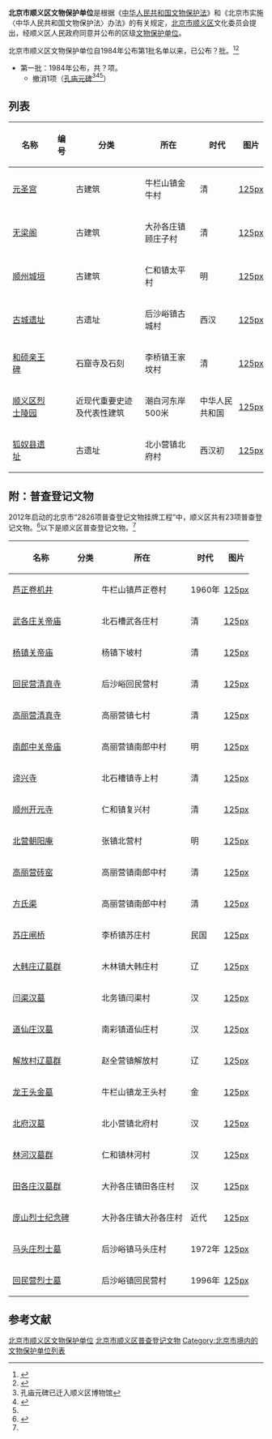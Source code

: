 '''北京市顺义区文物保护单位'''是根据《[[中华人民共和国文物保护法|中华人民共和国文物保护法]]》和《北京市实施〈中华人民共和国文物保护法〉办法》的有关规定，[[北京市|北京市]][[顺义区|顺义区]]文化委员会提出，经顺义区人民政府同意并公布的区级[[文物保护单位|文物保护单位]]。

北京市顺义区文物保护单位自1984年公布第1批名单以来，已公布？批。<ref name=pucha>{{Cite web |url=http://www.bjshy.gov.cn/Item/58296.aspx |title=顺义区文化委员会关于顺义区第三次文物普查结果的公告，2013年10月19日 |accessdate=2015年4月8日 |archive-date=2015年3月17日 |archive-url=https://web.archive.org/web/20150317052324/http://www.bjshy.gov.cn/Item/58296.aspx |dead-url=no }}</ref><ref>{{Cite web |url=http://www.wenwu.gov.cn/contents/262/4788.html |title=“全国文物保护工作先进个人”事迹简介，汉唐网，2006-06-08 |accessdate=2015-04-08 |archive-date=2015-01-22 |archive-url=https://web.archive.org/web/20150122200715/http://www.wenwu.gov.cn/contents/262/4788.html |dead-url=no }}</ref>
*第一批：1984年公布，共？项。
**撤消1项（[[顺义县文庙|孔庙元碑]]<ref>孔庙元碑已迁入顺义区博物馆</ref><ref>{{Cite web |url=http://www.bjshy.gov.cn/Item/58483.aspx |title=市文物局局长舒小峰到顺义调研，顺义网城，2013-11-21 |accessdate=2015-04-08 |archive-date=2015-09-23 |archive-url=https://web.archive.org/web/20150923205216/http://www.bjshy.gov.cn/Item/58483.aspx |dead-url=no }}</ref><ref name=pucha/>）

==列表==
<center>
{| class="wikitable sortable"
|- 
!名称
!编号
!分类
!所在
!时代
!图片
|-
|[[元圣宫|元圣宫]]
|
|古建筑
|牛栏山镇金牛村
|清
| style="padding:0"|[[File:|125px]]
|-
|[[玉皇阁_(北京顺义)|无梁阁]]
|
|古建筑
|大孙各庄镇顾庄子村
|清
| style="padding:0"|[[File:|125px]]
|-
|[[顺州城垣|顺州城垣]]
|
|古建筑
|仁和镇太平村
|明
| style="padding:0"|[[File:|125px]]
|-
|[[古城遗址_(顺义)|古城遗址]]
|
|古遗址
|后沙峪镇古城村
|西汉
| style="padding:0"|[[File:|125px]]
|-
|[[和硕亲王碑|和硕亲王碑]]
|
|石窟寺及石刻
|李桥镇王家坟村
|清
| style="padding:0"|[[File:|125px]]
|-
|[[顺义区烈士陵园|顺义区烈士陵园]]
|
|近现代重要史迹及代表性建筑
|潮白河东岸500米
|中华人民共和国
| style="padding:0"|[[File:|125px]]
|-
|[[狐奴县遗址|狐奴县遗址]]
|
|古遗址
|北小营镇北府村
|西汉初
| style="padding:0"|[[File:|125px]]
|}
</center>

==附：普查登记文物==
2012年启动的北京市“2826项普查登记文物挂牌工程”中，顺义区共有23项普查登记文物。<ref>{{Cite web |url=http://news.163.com/12/0214/03/7Q6N495C0001124J.html |title=北京2826项普查登记文物上半年挂牌，网易，2012-02-14 |access-date=2015-04-08 |archive-url=https://web.archive.org/web/20160818213617/http://news.163.com/12/0214/03/7Q6N495C0001124J.html |archive-date=2016-08-18 |dead-url=yes }}</ref>以下是顺义区普查登记文物。<ref name=pucha/>

<center>
{| class="wikitable sortable"
|- 
!名称
!分类
!所在
!时代
!图片
|-
|[[芦正卷机井|芦正卷机井]]
|
|牛栏山镇芦正卷村
|1960年
| style="padding:0"|[[File:|125px]]
|-
|[[武各庄关帝庙|武各庄关帝庙]]
|
|北石槽武各庄村
|清
| style="padding:0"|[[File:|125px]]
|-
|[[杨镇关帝庙|杨镇关帝庙]]
|
|杨镇下坡村
|清
| style="padding:0"|[[File:|125px]]
|-
|[[回民营清真寺|回民营清真寺]]
|
|后沙峪回民营村
|清
| style="padding:0"|[[File:|125px]]
|-
|[[高丽营清真寺|高丽营清真寺]]
|
|高丽营镇七村
|清
| style="padding:0"|[[File:|125px]]
|-
|[[南郎中关帝庙|南郎中关帝庙]]
|
|高丽营镇南郎中村
|明
| style="padding:0"|[[File:|125px]]
|-
|[[谛兴寺|谛兴寺]]
|
|北石槽镇寺上村
|清
| style="padding:0"|[[File:|125px]]

|-
|[[顺州开元寺|顺州开元寺]]
|
|仁和镇复兴村
|清
| style="padding:0"|[[File:|125px]]
|-
|[[北营朝阳庵|北营朝阳庵]]
|
|张镇北营村
|明
| style="padding:0"|[[File:|125px]]
|-
|[[高丽营砖窑|高丽营砖窑]]
|
|高丽营镇南郎中村
|清
| style="padding:0"|[[File:|125px]]
|-
|[[方氏渠|方氏渠]]
|
|高丽营镇南郎中村
|清
| style="padding:0"|[[File:|125px]]
|-
|[[苏庄闸桥|苏庄闸桥]]
|
|李桥镇苏庄村
|民国
| style="padding:0"|[[File:|125px]]
|-
|[[大韩庄辽墓群|大韩庄辽墓群]]
|
|木林镇大韩庄村
|辽
| style="padding:0"|[[File:|125px]]
|-
|[[闫渠汉墓|闫渠汉墓]]
|
|北务镇闫渠村
|汉
| style="padding:0"|[[File:|125px]]
|-
|[[道仙庄汉墓|道仙庄汉墓]]
|
|南彩镇道仙庄村
|汉
| style="padding:0"|[[File:|125px]]
|-
|[[解放村辽墓群|解放村辽墓群]]
|
|赵全营镇解放村
|辽
| style="padding:0"|[[File:|125px]]
|-
|[[龙王头金墓|龙王头金墓]]
|
|牛栏山镇龙王头村
|金
| style="padding:0"|[[File:|125px]]
|-
|[[北府汉墓|北府汉墓]]
|
|北小营镇北府村
|汉
| style="padding:0"|[[File:|125px]]
|-
|[[林河汉墓群|林河汉墓群]]
|
|仁和镇林河村
|汉
| style="padding:0"|[[File:|125px]]
|-
|[[田各庄汉墓群|田各庄汉墓群]]
|
|大孙各庄镇田各庄村
|汉
| style="padding:0"|[[File:|125px]]
|-
|[[庞山烈士纪念碑|庞山烈士纪念碑]]
|
|大孙各庄镇大孙各庄村
|近代
| style="padding:0"|[[File:|125px]]
|-
|[[马头庄烈士墓|马头庄烈士墓]]
|
|后沙峪镇马头庄村
|1972年
| style="padding:0"|[[File:|125px]]
|-
|[[回民营烈士墓|回民营烈士墓]]
|
|后沙峪镇回民营村
|1996年
| style="padding:0"|[[File:|125px]]
|}
</center>

==参考文献==
{{reflist}}

{{北京文保}}

[[Category:北京市顺义区文物保护单位|]]
[[Category:北京市顺义区普查登记文物|]]
[[Category:北京市境内的文物保护单位列表|Category:北京市境内的文物保护单位列表]]